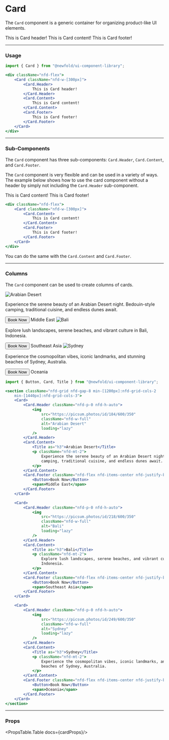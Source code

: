 
# Card
The `Card` component is a generic container for organizing product-like UI elements.

<NewfoldRoot>
    <div className="nfd-flex">
        <Card className="nfd-w-[300px]">
            <Card.Header>
                This is Card header!
            </Card.Header>
            <Card.Content>
                This is Card content!
            </Card.Content>
            <Card.Footer>
                This is Card footer!
            </Card.Footer>
        </Card>
    </div>
</NewfoldRoot>

---
### Usage
```jsx
import { Card } from "@newfold/ui-component-library";

<div className="nfd-flex">
    <Card className="nfd-w-[300px]">
        <Card.Header>
            This is Card header!
        </Card.Header>
        <Card.Content>
            This is Card content!
        </Card.Content>
        <Card.Footer>
            This is Card footer!
        </Card.Footer>
    </Card>
</div>
```

---
### Sub-Components
The `Card` component has three sub-components: `Card.Header`, `Card.Content`, and `Card.Footer`.

The `Card` component is very flexible and can be used in a variety of ways.
The example below shows how to use the card component without a header by
simply not including the `Card.Header` sub-component.

<NewfoldRoot>
    <div className="nfd-flex">
        <Card className="nfd-w-[300px]">
            <Card.Content>
                This is Card content!
            </Card.Content>
            <Card.Footer>
                This is Card footer!
            </Card.Footer>
        </Card>
    </div>
</NewfoldRoot>

```jsx
<div className="nfd-flex">
    <Card className="nfd-w-[300px]">
        <Card.Content>
            This is Card content!
        </Card.Content>
        <Card.Footer>
            This is Card footer!
        </Card.Footer>
    </Card>
</div>
```

You can do the same with the `Card.Content` and `Card.Footer`.

---
### Columns
The `Card` component can be used to create columns of cards.

<NewfoldRoot>
    <section className="nfd-grid nfd-gap-8 min-[1200px]:nfd-grid-cols-2
        min-[1440px]:nfd-grid-cols-3">
        <Card>
            <Card.Header className="nfd-p-0 nfd-h-auto">
                <img
                    src="https://picsum.photos/id/184/600/350"
                    className="nfd-w-full"
                    alt="Arabian Desert"
                    loading="lazy"
                />
            </Card.Header>
            <Card.Content>
                <Title as="h3">Arabian Desert</Title>
                <p className="nfd-mt-2">
                    Experience the serene beauty of an Arabian Desert night. Bedouin-style
                    camping, traditional cuisine, and endless dunes await.
                </p>
            </Card.Content>
            <Card.Footer className="nfd-flex nfd-items-center nfd-justify-between">
                <Button>Book Now</Button>
                <span>Middle East</span>
            </Card.Footer>
        </Card>
        <Card>
            <Card.Header className="nfd-p-0 nfd-h-auto">
                <img
                    src="https://picsum.photos/id/218/600/350"
                    className="nfd-w-full"
                    alt="Bali"
                    loading="lazy"
                />
            </Card.Header>
            <Card.Content>
                <Title as="h3">Bali</Title>
                <p className="nfd-mt-2">
                    Explore lush landscapes, serene beaches, and vibrant culture in Bali,
                    Indonesia.
                </p>
            </Card.Content>
            <Card.Footer className="nfd-flex nfd-items-center nfd-justify-between">
                <Button>Book Now</Button>
                <span>Southeast Asia</span>
            </Card.Footer>
        </Card>
        <Card>
            <Card.Header className="nfd-p-0 nfd-h-auto">
                <img
                    src="https://picsum.photos/id/249/600/350"
                    className="nfd-w-full"
                    alt="Sydney"
                    loading="lazy"
                />
            </Card.Header>
            <Card.Content>
                <Title as="h3">Sydney</Title>
                <p className="nfd-mt-2">
                    Experience the cosmopolitan vibes, iconic landmarks, and stunning
                    beaches of Sydney, Australia.
                </p>
            </Card.Content>
            <Card.Footer className="nfd-flex nfd-items-center nfd-justify-between">
                <Button>Book Now</Button>
                <span>Oceania</span>
            </Card.Footer>
        </Card>
    </section>
</NewfoldRoot>

```jsx
import { Button, Card, Title } from "@newfold/ui-component-library";

<section className="nfd-grid nfd-gap-8 min-[1200px]:nfd-grid-cols-2
    min-[1440px]:nfd-grid-cols-3">
    <Card>
        <Card.Header className="nfd-p-0 nfd-h-auto">
            <img
                src="https://picsum.photos/id/184/600/350"
                className="nfd-w-full"
                alt="Arabian Desert"
                loading="lazy"
            />
        </Card.Header>
        <Card.Content>
            <Title as="h3">Arabian Desert</Title>
            <p className="nfd-mt-2">
                Experience the serene beauty of an Arabian Desert night. Bedouin-style
                camping, traditional cuisine, and endless dunes await.
            </p>
        </Card.Content>
        <Card.Footer className="nfd-flex nfd-items-center nfd-justify-between">
            <Button>Book Now</Button>
            <span>Middle East</span>
        </Card.Footer>
    </Card>

    <Card>
        <Card.Header className="nfd-p-0 nfd-h-auto">
            <img
                src="https://picsum.photos/id/218/600/350"
                className="nfd-w-full"
                alt="Bali"
                loading="lazy"
            />
        </Card.Header>
        <Card.Content>
            <Title as="h3">Bali</Title>
            <p className="nfd-mt-2">
                Explore lush landscapes, serene beaches, and vibrant culture in Bali,
                Indonesia.
            </p>
        </Card.Content>
        <Card.Footer className="nfd-flex nfd-items-center nfd-justify-between">
            <Button>Book Now</Button>
            <span>Southeast Asia</span>
        </Card.Footer>
    </Card>

    <Card>
        <Card.Header className="nfd-p-0 nfd-h-auto">
            <img
                src="https://picsum.photos/id/249/600/350"
                className="nfd-w-full"
                alt="Sydney"
                loading="lazy"
            />
        </Card.Header>
        <Card.Content>
            <Title as="h3">Sydney</Title>
            <p className="nfd-mt-2">
                Experience the cosmopolitan vibes, iconic landmarks, and stunning
                beaches of Sydney, Australia.
            </p>
        </Card.Content>
        <Card.Footer className="nfd-flex nfd-items-center nfd-justify-between">
            <Button>Book Now</Button>
            <span>Oceania</span>
        </Card.Footer>
    </Card>
</section>
```

---
### Props
<PropsTable.Table docs={cardProps}/>
